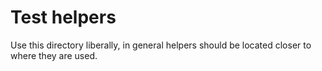 
<Meta title="Simorgh structure/testHelpers directory" />

# Test helpers

Use this directory liberally, in general helpers should be located closer to where they are used.
